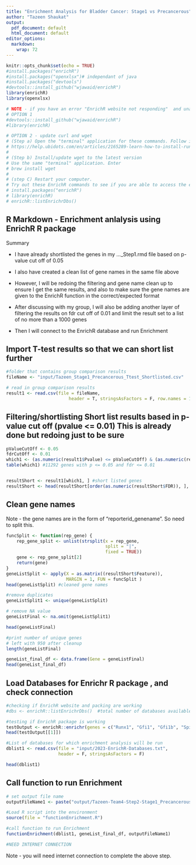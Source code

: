 ```yaml
---
title: "Enrichment Analysis for Bladder Cancer: Stage1 vs Precancerous"
author: "Tazeen Shaukat"
output:
  pdf_document: default
  html_document: default
editor_options: 
  markdown: 
    wrap: 72
---
```


```r
knitr::opts_chunk$set(echo = TRUE)
#install.packages("enrichR")
#install.packages("openxlsx")# independant of java
#install.packages("devtools") 
#devtools::install_github("wjawaid/enrichR")
library(enrichR)
library(openxlsx)

# NOTE - if you have an error "EnrichR website not responding"  and unable to connect to EnrichR database online, try this
# OPTION 1
#devtools::install_github("wjawaid/enrichR")
#library(enrichR)

# OPTION 2 - update curl and wget
# (Step a) Open the "terminal" application for these commands. Follow instructions for mac
# https://help.ubidots.com/en/articles/2165289-learn-how-to-install-run-curl-on-windows-macosx-linux
# 
# (Step b) Install/update wget to the latest version
# Use the same "terminal" application. Enter
# brew install wget
# 
# (step C) Restart your computer. 
# Try out these EnrichR commands to see if you are able to access the enrichR databases online without error message
# install.packages("enrichR")
# library(enrichR)
# enrichR::listEnrichrDbs()

```

## R Markdown - Enrichment anlalysis using EnrichR R package

Summary

-   I have already shortlisted the genes in my ...\_Step1.rmd file based
    on p-value cut off of 0.05

-   I also have created a clean list of gene names in the same file
    above

-   However, I will be redoing the filtering and gene name clean up to
    ensure I get the same results, and also to make sure the gene names
    are given to the EnrichR function in the correct/expected format

-   After discussing with my group, I will also be adding another layer
    of filtering the results on fdr cut off of 0.01 and limit the result
    set to a list of no more than a 1000 genes

-   Then I will connect to the EnrichR database and run Enrichment

## Import T-test results so that we can short list further

```r
#folder that contains group comparison results
fileName <- "input/Tazeen_Stage1_Precancerous_Ttest_Shortlisted.csv"

# read in group comparison results
result1 <- read.csv(file = fileName, 
                        header = T, stringsAsFactors = F, row.names = 1)
```

## Filtering/shortlisting Short list results based in p-value cut off (pvalue \<= 0.01) This is already done but redoing just to be sure

```r
pValueCutOff <- 0.05
fdrCutOff <- 0.01
which1 <- (as.numeric(result1$Pvalue) <= pValueCutOff) & (as.numeric(result1$FDR) <= fdrCutOff)
table(which1) #11292 genes with p <= 0.05 and fdr <= 0.01


resultShort <- result1[which1, ] #short listed genes 
resultShort <- head(resultShort[order(as.numeric(resultShort$FDR)), ], 1000) #keeping only the top 1000 based on fdr

```

## Clean gene names

Note - the gene names are in the form of "reporterid_genename". So need
to split this.

```r
funcSplit <- function(rep_gene) {
    rep_gene_split <- unlist(strsplit(x = rep_gene, 
                                      split = "|", 
                                      fixed = TRUE))
    gene <- rep_gene_split[2]
    return(gene)
}
geneListSplit <- apply(X = as.matrix((resultShort$Feature)), 
                       MARGIN = 1, FUN = funcSplit )
head(geneListSplit) #cleaned gene names

#remove duplicates
geneListSplit1 <- unique(geneListSplit)

# remove NA value
geneListFinal <- na.omit(geneListSplit1) 

head(geneListFinal)
```

```r
#print number of unique genes
# left with 950 after cleanup
length(geneListFinal)
```
```r
geneList_final_df <- data.frame(Gene = geneListFinal)
head(geneList_final_df)
```

## Load Databases for Enrichr R package , and check connection

```r
#checking if EnrichR website and packing are working
#dbs <- enrichR::listEnrichrDbs()  #total number of databases available = 200+ 

#testing if EnrichR package is working
testOutput <- enrichR::enrichr(genes = c("Runx1", "Gfi1", "Gfi1b", "Spi1", "Gata1", "Kdr"), databases = "KEGG_2021_Human")
head(testOutput[[1]])

#List of databases for which enrichment analysis will be run
dblist1 <- read.csv(file = "input/2023-EnrichR-Databases.txt", 
                    header = F, stringsAsFactors = F)

head(dblist1)
```

## Call function to run Enrichment

```r
# set output file name
outputFileName1 <- paste("output/Tazeen-Team4-Step2-Stage1_Precancerous.", "_EnrichR.xlsx", sep="")

#Load R script into the environment
source(file = "functionEnrichment.R") 

#call function to run Enrichment
functionEnrichment(dblist1, geneList_final_df, outputFileName1)

#NEED INTERNET CONNECTION
```

Note - you will need internet connection to complete the above step.
